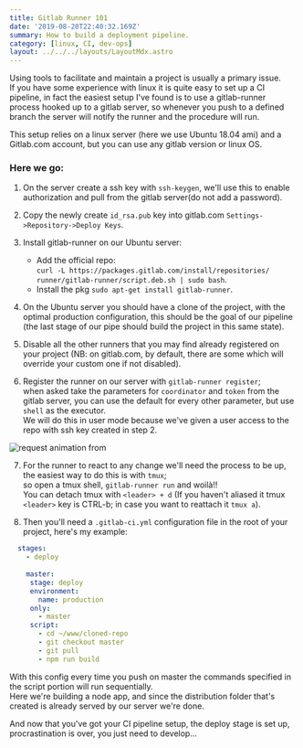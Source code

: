 ```yaml
---
title: Gitlab Runner 101
date: '2019-08-20T22:40:32.169Z'
summary: How to build a deployment pipeline.
category: [linux, CI, dev-ops]
layout: ../../../layouts/LayoutMdx.astro
---
```



Using tools to facilitate and maintain a project is usually a primary issue.  
If you have some experience with linux it is quite easy to set up a CI pipeline, in fact the easiest setup I've found is to use a gitlab-runner process hooked up to a gitlab server, so whenever you push to a defined branch the server will notify the runner and the procedure will run.

This setup relies on a linux server (here we use Ubuntu 18.04 ami) and a Gitlab.com account, but you can use any gitlab version or linux OS.

### Here we go:

1. On the server create a ssh key with `ssh-keygen`, we'll use this to enable authorization and pull from the gitlab server(do not add a password).

2. Copy the newly create `id_rsa.pub` key into gitlab.com `Settings->Repository->Deploy Keys`.

3. Install gitlab-runner on our Ubuntu server:
    - Add the official repo:  
    `curl -L https://packages.gitlab.com/install/repositories/
    runner/gitlab-runner/script.deb.sh | sudo bash`.
    - Install the pkg `sudo apt-get install gitlab-runner`.
4. On the Ubuntu server you should have a clone of the project, with the optimal production configuration, this should be the goal of our pipeline (the last stage of our pipe should build the project in this same state).

5. Disable all the other runners that you may find already registered on your project (NB: on gitlab.com, by default, there are some which will override your custom one if not disabled).

6. Register the runner on our server with `gitlab-runner register`;  
when asked take the parameters for `coordinator` and `token` from the gitlab server, you can use the default for every other parameter, but use `shell` as the executor.  
We will do this in user mode because we've given a user access to the repo with ssh key created in step 2.
<Image src={gitlabRunnerRegister} alt='request animation from'/>

7. For the runner to react to any change we'll need the process to be up, the easiest way to do this is  with `tmux`;  
  so open a tmux shell, `gitlab-runner run` and woilà!!  
  You can detach tmux with `<leader> + d` (If you haven't aliased it tmux `<leader>` key is CTRL-b; in case you want to reattach it `tmux a`).

8. Then you'll need a `.gitlab-ci.yml` configuration file in the root of your project, here's my example:
```yaml
  stages:
    - deploy
  
    master:
     stage: deploy
     environment:
       name: production 
     only:
       - master
     script:
       - cd ~/www/cloned-repo
       - git checkout master
       - git pull 
       - npm run build
```
With this config every time you push on master the commands specified in the script portion will run sequentially.  
Here we're building a node app, and since the distribution folder that's created is already served by our server we're done.

And now that you've got your CI pipeline setup, the deploy stage is set up, procrastination is over, you just need to develop...


  


